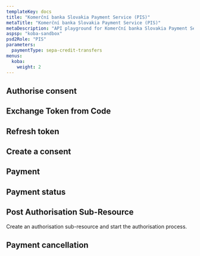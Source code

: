 ```yaml
---
templateKey: docs
title: "Komerční banka Slovakia Payment Service (PIS)"
metaTitle: "Komerční banka Slovakia Payment Service (PIS)"
metaDescription: "API playground for Komerční banka Slovakia Payment Service (PIS)"
aspsp: "koba-sandbox"
psd2Role: "PIS"
parameters:
  paymentType: sepa-credit-transfers
menus:
  koba: 
    weight: 2
---
```





  <step>

  ## Authorise consent

  <AuthoriseStep/>
  </step>
  <step>

  ## Exchange Token from Code

  <CreateToken/>
  </step>
  <step>

## Refresh token

  <RefreshToken/>
  </step>
  <step>

  ## Create a consent

  <StepInitiatePayment requestOverride={kobaPISPRequestOverride} />
  </step>
  <step>

  ## Payment

  <StepPayment/>
  </step>
  <step>

  ## Payment status

  <StepPaymentStatus/>
  </step>
  <step>

  ## Post Authorisation Sub-Resource
  Create an authorisation sub-resource and start the authorisation process.

  <StepPaymentPostAuthorisation/>
  </step>
  <step>

  ## Payment cancellation

  <StepPaymentCancellation/>
  </step>
